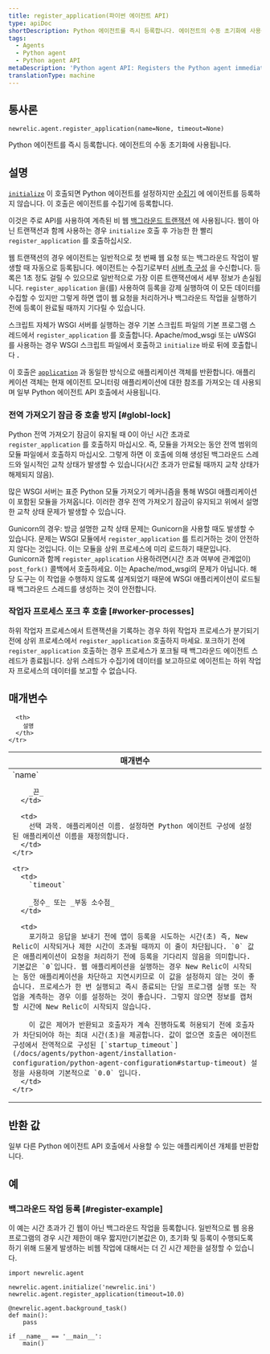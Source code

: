 ```yaml
---
title: register_application(파이썬 에이전트 API)
type: apiDoc
shortDescription: Python 에이전트를 즉시 등록합니다. 에이전트의 수동 초기화에 사용됩니다.
tags:
  - Agents
  - Python agent
  - Python agent API
metaDescription: 'Python agent API: Registers the Python agent immediately, instead of allowing it to be done more passively.'
translationType: machine
---
```


## 통사론

```
newrelic.agent.register_application(name=None, timeout=None)
```

Python 에이전트를 즉시 등록합니다. 에이전트의 수동 초기화에 사용됩니다.

## 설명

[`initialize`](/docs/agents/python-agent/python-agent-api/initialize) 이 호출되면 Python 에이전트를 설정하지만 [수집기](/docs/accounts-partnerships/education/getting-started-new-relic/glossary#collector) 에 에이전트를 등록하지 않습니다. 이 호출은 에이전트를 수집기에 등록합니다.

이것은 주로 API를 사용하여 계측된 비 웹 [백그라운드 트랜잭션](/docs/agents/python-agent/python-agent-api/background_task) 에 사용됩니다. 웹이 아닌 트랜잭션과 함께 사용하는 경우 `initialize` 호출 후 가능한 한 빨리 `register_application` 를 호출하십시오.

웹 트랜잭션의 경우 에이전트는 일반적으로 첫 번째 웹 요청 또는 백그라운드 작업이 발생할 때 자동으로 등록됩니다. 에이전트는 수집기로부터 [서버 측 구성](/docs/agents/manage-apm-agents/configuration/configure-agent#ssc) 을 수신합니다. 등록은 1초 정도 걸릴 수 있으므로 일반적으로 가장 이른 트랜잭션에서 세부 정보가 손실됩니다. `register_application` 을(를) 사용하여 등록을 강제 실행하여 이 모든 데이터를 수집할 수 있지만 그렇게 하면 앱이 웹 요청을 처리하거나 백그라운드 작업을 실행하기 전에 등록이 완료될 때까지 기다릴 수 있습니다.

스크립트 자체가 WSGI 서버를 실행하는 경우 기본 스크립트 파일의 기본 프로그램 스레드에서 `register_application` 를 호출합니다. Apache/mod_wsgi 또는 uWSGI를 사용하는 경우 WSGI 스크립트 파일에서 호출하고 `initialize` 바로 뒤에 호출합니다 **.**

이 호출은 [`application`](/docs/agents/python-agent/python-agent-api/application) 과 동일한 방식으로 애플리케이션 객체를 반환합니다. 애플리케이션 객체는 현재 에이전트 모니터링 애플리케이션에 대한 참조를 가져오는 데 사용되며 일부 Python 에이전트 API 호출에서 사용됩니다.

### 전역 가져오기 잠금 중 호출 방지 [#globl-lock]

Python 전역 가져오기 잠금이 유지될 때 0이 아닌 시간 초과로 `register_application` 를 호출하지 마십시오. 즉, 모듈을 가져오는 동안 전역 범위의 모듈 파일에서 호출하지 마십시오. 그렇게 하면 이 호출에 의해 생성된 백그라운드 스레드와 일시적인 교착 상태가 발생할 수 있습니다(시간 초과가 만료될 때까지 교착 상태가 해제되지 않음).

많은 WSGI 서버는 표준 Python 모듈 가져오기 메커니즘을 통해 WSGI 애플리케이션이 포함된 모듈을 가져옵니다. 이러한 경우 전역 가져오기 잠금이 유지되고 위에서 설명한 교착 상태 문제가 발생할 수 있습니다.

Gunicorn의 경우: 방금 설명한 교착 상태 문제는 Gunicorn을 사용할 때도 발생할 수 있습니다. 문제는 WSGI 모듈에서 `register_application` 를 트리거하는 것이 안전하지 않다는 것입니다. 이는 모듈을 상위 프로세스에 미리 로드하기 때문입니다. Gunicorn과 함께 `register_application` 사용하려면(시간 초과 여부에 관계없이) `post_fork()` 콜백에서 호출하세요. 이는 Apache/mod_wsgi의 문제가 아닙니다. 해당 도구는 이 작업을 수행하지 않도록 설계되었기 때문에 WSGI 애플리케이션이 로드될 때 백그라운드 스레드를 생성하는 것이 안전합니다.

### 작업자 프로세스 포크 후 호출 [#worker-processes]

하위 작업자 프로세스에서 트랜잭션을 기록하는 경우 하위 작업자 프로세스가 분기되기 전에 상위 프로세스에서 `register_application` 호출하지 마세요. 포크하기 전에 `register_application` 호출하는 경우 프로세스가 포크될 때 백그라운드 에이전트 스레드가 종료됩니다. 상위 스레드가 수집기에 데이터를 보고하므로 에이전트는 하위 작업자 프로세스의 데이터를 보고할 수 없습니다.

## 매개변수

<table>
  <thead>
    <tr>
      <th width="25%">
        매개변수
      </th>

      <th>
        설명
      </th>
    </tr>
  </thead>

  <tbody>
    <tr>
      <td>
        `name`

        _끈_
      </td>

      <td>
        선택 과목. 애플리케이션 이름. 설정하면 Python 에이전트 구성에 설정된 애플리케이션 이름을 재정의합니다.
      </td>
    </tr>

    <tr>
      <td>
        `timeout`

        _정수_ 또는 _부동 소수점_
      </td>

      <td>
        포기하고 응답을 보내기 전에 앱이 등록을 시도하는 시간(초) 즉, New Relic이 시작되거나 제한 시간이 초과될 때까지 이 줄이 차단됩니다. `0` 값은 애플리케이션이 요청을 처리하기 전에 등록을 기다리지 않음을 의미합니다. 기본값은 `0`입니다. 웹 애플리케이션을 실행하는 경우 New Relic이 시작되는 동안 애플리케이션을 차단하고 지연시키므로 이 값을 설정하지 않는 것이 좋습니다. 프로세스가 한 번 실행되고 즉시 종료되는 단일 프로그램 실행 또는 작업을 계측하는 경우 이를 설정하는 것이 좋습니다. 그렇지 않으면 정보를 캡처할 시간에 New Relic이 시작되지 않습니다.

        이 값은 제어가 반환되고 호출자가 계속 진행하도록 허용되기 전에 호출자가 차단되어야 하는 최대 시간(초)을 제공합니다. 값이 없으면 호출은 에이전트 구성에서 전역적으로 구성된 [`startup_timeout`](/docs/agents/python-agent/installation-configuration/python-agent-configuration#startup-timeout) 설정을 사용하며 기본적으로 `0.0` 입니다.
      </td>
    </tr>
  </tbody>
</table>

## 반환 값

일부 다른 Python 에이전트 API 호출에서 사용할 수 있는 애플리케이션 개체를 반환합니다.

## 예

### 백그라운드 작업 등록 [#register-example]

이 예는 시간 초과가 긴 웹이 아닌 백그라운드 작업을 등록합니다. 일반적으로 웹 응용 프로그램의 경우 시간 제한이 매우 짧지만(기본값은 0), 초기화 및 등록이 수행되도록 하기 위해 드물게 발생하는 비웹 작업에 대해서는 더 긴 시간 제한을 설정할 수 있습니다.

```
import newrelic.agent

newrelic.agent.initialize('newrelic.ini')
newrelic.agent.register_application(timeout=10.0)

@newrelic.agent.background_task()
def main():
    pass

if __name__ == '__main__':
    main()
```